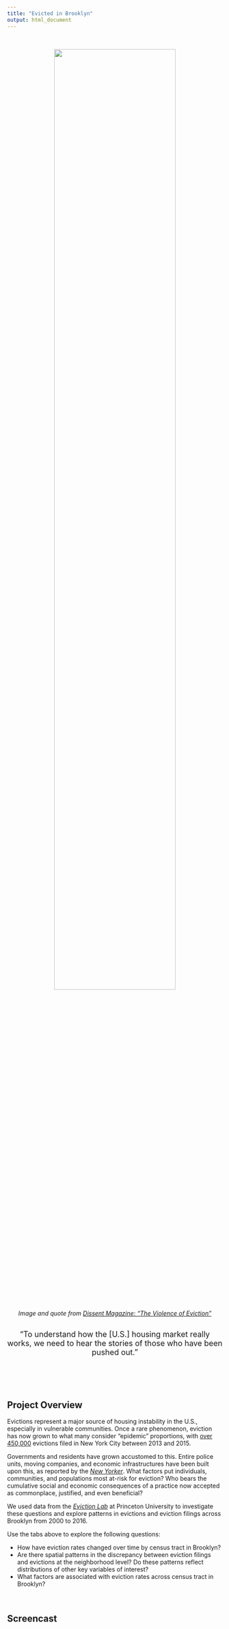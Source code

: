 ```yaml
---
title: "Evicted in Brooklyn"
output: html_document
---
```


<style type="text/css">

h1.title {
  text-align: center;
}

</style>

&nbsp;
&nbsp;

<center>

<img src="images/baltimore_eviction_bw.jpg" style="width:75%" class="center">

*Image and quote from [_Dissent Magazine_: "The Violence of Eviction"](https://www.dissentmagazine.org/article/the-violence-of-eviction-housing-market-foreclosure-gentrification-finance-capital)*
<div style="margin-bottom:30px;">
</div>

<font size = "4">"To understand how the [U.S.] housing market really works, we need to hear the stories of those who have been pushed out."</font>

</center>

<div style="margin-bottom:100px;">
</div>

## Project Overview

Evictions represent a major source of housing instability in the U.S., especially in vulnerable communities. Once a rare phenomenon, eviction has now grown to what many consider "epidemic" proportions, with [over 450,000](https://ny.curbed.com/2017/9/25/16361572/rent-stabilization-map-crown-heights-bushwick) evictions filed in New York City between 2013 and 2015.  

Governments and residents have grown accustomed to this. Entire police units, moving companies, and economic infrastructures have been built upon this, as reported by the [*New Yorker*](https://www.newyorker.com/magazine/2016/02/08/forced-out). What factors put individuals, communities, and populations most at-risk for eviction? Who bears the cumulative social and economic consequences of a practice now accepted as commonplace, justified, and even beneficial?

We used data from the [*Eviction Lab*](https://evictionlab.org) at Princeton University to investigate these questions and explore patterns in evictions and eviction filings across Brooklyn from 2000 to 2016. 

Use the tabs above to explore the following questions:

  * How have eviction rates changed over time by census tract in Brooklyn?
  * Are there spatial patterns in the discrepancy between eviction filings and evictions at the neighborhood level? Do these patterns reflect distributions of other key variables of interest?
  * What factors are associated with eviction rates across census tract in Brooklyn?

&nbsp;
&nbsp;

## Screencast

